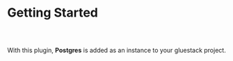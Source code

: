 
<Meta pageTitle="Getting started | Postgres" description="Getting started | Postgres" />





# Getting Started

##

<br/>

With this plugin, **Postgres** is added as an instance to your gluestack project.
